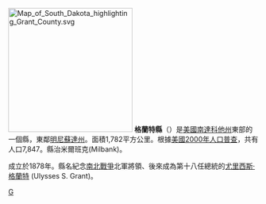 {{Otheruses|格蘭特縣|subject=美國南達科他州的一個縣|other=同名的縣}}
[[File:Map_of_South_Dakota_highlighting_Grant_County.svg|250px]]
'''格蘭特縣'''（{{lang-en|Grant County}}）是[[美國|美國]][[南達科他州|南達科他州]]東部的一個縣，東鄰[[明尼蘇達州|明尼蘇達州]]。面積1,782平方公里。根據[[美國2000年人口普查|美國2000年人口普查]]，共有人口7,847。縣治米爾班克(Milbank)。

成立於1878年。縣名紀念[[南北戰爭|南北戰爭]]北軍將領、後來成為第十八任總統的[[尤里西斯·格蘭特|尤里西斯·格蘭特]] (Ulysses S. Grant)。

[[Category:南達科他州行政區劃|G]]